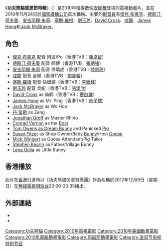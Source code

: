 {{NoteTA
|G1=Show
|T=zh-hk:功夫熊貓冬至賀團圓;zh:功夫熊貓感恩節特輯
|1=zh-hk:功夫熊貓冬至賀團圓;zh:功夫熊貓感恩節特輯
}}
{{Infobox film
| image         =
| image_size    =
| name          = 功夫熊貓感恩節特輯
| original_name = {{lang|en|''Kung Fu Panda Holiday''}}
| caption       = 功夫熊貓感恩節特輯 title card
| director      = [[Tim_Johnson_(film_director)|Tim Johnson]]
| producer      = [[Melissa_Cobb|Melissa Cobb]]
| writer        = [[Jonathan_Groff|Jonathan Groff]]<br>[[Jon_Pollack|Jon Pollack]]
| starring      = [[傑克·布萊克|傑克·布萊克]]<br>[[德斯汀·荷夫曼|德斯汀·荷夫曼]]<br>[[安吉丽娜·朱莉|安吉丽娜·朱莉]]<br>[[塞斯·羅根|塞斯·羅根]]<br>[[劉玉玲|劉玉玲]]<br>[[David_Cross|David Cross]]<br>[[成龍|成龍]]<br>[[James_Hong|James Hong]]<br>[[Jack_McBrayer|Jack McBrayer]]<br>[[丹·富勒|丹·富勒]]
| music         = [[亨利·傑克曼|亨利·傑克曼]]<br>[[漢斯·季默|漢斯·季默]]<br>[[約翰·包威爾|約翰·包威爾]]
| editing       = C.K. Horness<br>Marcus Taylor 
| studio        = [[夢工廠動畫公司|夢工廠動畫公司]]<br>[[Pacific_Data_Images|Pacific Data Images]]
| network       = [[國家廣播公司|國家廣播公司]]
| released      = 2010年11月24日
| runtime       =
| country       = {{美國}}
| language      = 英語
| preceded_by   = 《[[功夫熊貓|功夫熊貓]]》<br>《[[蓋世五俠的祕密|蓋世五俠的祕密]]》
| followed_by   = 《[[功夫熊貓2|功夫熊貓2]]》
}}

《'''功夫熊貓感恩節特輯'''》（{{lang-en|''Kung Fu Panda Holiday''}}）是2010年獲得數個[[安妮獎|安妮獎]]獎項的電視動畫片，並在2010年11月24日於[[國家廣播公司|國家廣播公司]]首次播映。主要的[[配音員|配音員]]有[[傑克·布萊克|傑克·布萊克]]、[[德斯汀·荷夫曼|德斯汀·荷夫曼]]、[[安吉丽娜·朱莉|安吉丽娜·朱莉]]、[[塞斯·羅根|塞斯·羅根]]、[[劉玉玲|劉玉玲]]、[[David_Cross|David Cross]]、[[成龍|成龍]]、[[James_Hong|James Hong]]和[[Jack_McBrayer|Jack McBrayer]]。

==角色==
* [[傑克·布萊克|傑克·布萊克]] 配音 阿波/Po（香港TVB：[[陳卓智|陳卓智]]）
* [[德斯汀·荷夫曼|德斯汀·荷夫曼]] 配音 師傅（香港TVB：[[張炳強|張炳強]]）
* [[安吉丽娜·朱莉|安吉丽娜·朱莉]] 配音 悍嬌虎（香港TVB：[[陸惠玲|陸惠玲]]）
* [[成龍|成龍]] 配音 金猴（香港TVB：[[劉奕希|劉奕希]]）
* [[塞斯·羅根|塞斯·羅根]] 配音 快螳螂（香港TVB：[[李致林|李致林]]）
* [[劉玉玲|劉玉玲]] 配音 灵蛇（香港TVB：[[張頌欣|張頌欣]]）
* [[David_Cross|David Cross]] as 仙鹤（香港TVB：[[曹啟謙|曹啟謙]]）
* [[James_Hong|James Hong]] as Mr. Ping（香港TVB：[[朱子聰|朱子聰]]）
* [[Jack_McBrayer|Jack McBrayer]] as Wo Hop
* [[丹·富勒|丹·富勒]] as Zeng
* [[Jonathan_Groff|Jonathan Groff]] as Master Rhino
* [[Conrad_Vernon|Conrad Vernon]] as the [[Boar|Boar]]
* [[Tom_Owens_as_Dream_Bunny|Tom Owens as Dream Bunny]] and Panicked [[Pig|Pig]]
* [[Susan_Fitzer|Susan Fitzer]] as Shop Owner/Baby [[Bunny|Bunny]]/Host [[Goose|Goose]]
* [[Mick_Wingert|Mick Wingert]] as Goose Attendant/Pig Tailor
* [[Stephen_Kearin|Stephen Kearin]] as Father/Village Bunny
* [[Lena_Golia|Lena Golia]] as Little Bunny

==香港播放==
此片在[[香港|香港]]引進時以《功夫熊貓冬至賀團圓》作為名稱於2012年12月9日（星期日）在[[無綫電視|無綫電視]][[明珠台|明珠台]]20:00-20:35播出。

==外部連結==
* {{imdb title|1702433}}
* {{rotten-tomatoes|id=kung_fu_panda_holiday_special}}

{{功夫熊貓}}
{{夢工廠動畫電影}}

{{DEFAULTSORT:Kung Fu Panda Holiday Special}}
[[Category:功夫熊貓|Category:功夫熊貓]]
[[Category:2010年電視電影|Category:2010年電視電影]]
[[Category:2010年美國動畫電影|Category:2010年美國動畫電影]]
[[Category:2010年電腦動畫電影|Category:2010年電腦動畫電影]]
[[Category:耶誕節動畫電影|Category:耶誕節動畫電影]]
[[Category:圣诞节电视特别节目|Category:圣诞节电视特别节目]]